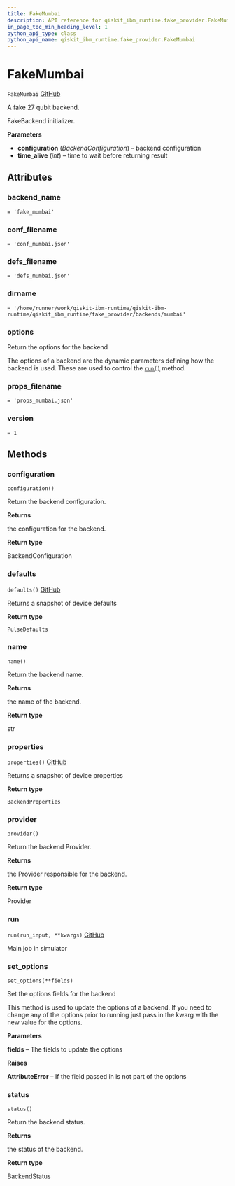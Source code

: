 ```yaml
---
title: FakeMumbai
description: API reference for qiskit_ibm_runtime.fake_provider.FakeMumbai
in_page_toc_min_heading_level: 1
python_api_type: class
python_api_name: qiskit_ibm_runtime.fake_provider.FakeMumbai
---
```


# FakeMumbai

<span id="qiskit_ibm_runtime.fake_provider.FakeMumbai" />

`FakeMumbai` [GitHub](https://github.com/Qiskit/qiskit-ibm-runtime/tree/stable/0.20/qiskit_ibm_runtime/fake_provider/backends/mumbai/fake_mumbai.py#L31-L38 "view source code")

A fake 27 qubit backend.

FakeBackend initializer.

**Parameters**

*   **configuration** (*BackendConfiguration*) – backend configuration
*   **time\_alive** (*int*) – time to wait before returning result

## Attributes

<span id="qiskit_ibm_runtime.fake_provider.FakeMumbai.backend_name" />

### backend\_name

`= 'fake_mumbai'`

<span id="qiskit_ibm_runtime.fake_provider.FakeMumbai.conf_filename" />

### conf\_filename

`= 'conf_mumbai.json'`

<span id="qiskit_ibm_runtime.fake_provider.FakeMumbai.defs_filename" />

### defs\_filename

`= 'defs_mumbai.json'`

<span id="qiskit_ibm_runtime.fake_provider.FakeMumbai.dirname" />

### dirname

`= '/home/runner/work/qiskit-ibm-runtime/qiskit-ibm-runtime/qiskit_ibm_runtime/fake_provider/backends/mumbai'`

<span id="qiskit_ibm_runtime.fake_provider.FakeMumbai.options" />

### options

Return the options for the backend

The options of a backend are the dynamic parameters defining how the backend is used. These are used to control the [`run()`](#qiskit_ibm_runtime.fake_provider.FakeMumbai.run "qiskit_ibm_runtime.fake_provider.FakeMumbai.run") method.

<span id="qiskit_ibm_runtime.fake_provider.FakeMumbai.props_filename" />

### props\_filename

`= 'props_mumbai.json'`

<span id="qiskit_ibm_runtime.fake_provider.FakeMumbai.version" />

### version

`= 1`

## Methods

### configuration

<span id="qiskit_ibm_runtime.fake_provider.FakeMumbai.configuration" />

`configuration()`

Return the backend configuration.

**Returns**

the configuration for the backend.

**Return type**

BackendConfiguration

### defaults

<span id="qiskit_ibm_runtime.fake_provider.FakeMumbai.defaults" />

`defaults()` [GitHub](https://github.com/Qiskit/qiskit-ibm-runtime/tree/stable/0.20/qiskit_ibm_runtime/fake_provider/fake_pulse_backend.py#L29-L33 "view source code")

Returns a snapshot of device defaults

**Return type**

`PulseDefaults`

### name

<span id="qiskit_ibm_runtime.fake_provider.FakeMumbai.name" />

`name()`

Return the backend name.

**Returns**

the name of the backend.

**Return type**

str

### properties

<span id="qiskit_ibm_runtime.fake_provider.FakeMumbai.properties" />

`properties()` [GitHub](https://github.com/Qiskit/qiskit-ibm-runtime/tree/stable/0.20/qiskit_ibm_runtime/fake_provider/fake_qasm_backend.py#L44-L48 "view source code")

Returns a snapshot of device properties

**Return type**

`BackendProperties`

### provider

<span id="qiskit_ibm_runtime.fake_provider.FakeMumbai.provider" />

`provider()`

Return the backend Provider.

**Returns**

the Provider responsible for the backend.

**Return type**

Provider

### run

<span id="qiskit_ibm_runtime.fake_provider.FakeMumbai.run" />

`run(run_input, **kwargs)` [GitHub](https://github.com/Qiskit/qiskit-ibm-runtime/tree/stable/0.20/qiskit_ibm_runtime/fake_provider/fake_backend.py#L545-L574 "view source code")

Main job in simulator

### set\_options

<span id="qiskit_ibm_runtime.fake_provider.FakeMumbai.set_options" />

`set_options(**fields)`

Set the options fields for the backend

This method is used to update the options of a backend. If you need to change any of the options prior to running just pass in the kwarg with the new value for the options.

**Parameters**

**fields** – The fields to update the options

**Raises**

**AttributeError** – If the field passed in is not part of the options

### status

<span id="qiskit_ibm_runtime.fake_provider.FakeMumbai.status" />

`status()`

Return the backend status.

**Returns**

the status of the backend.

**Return type**

BackendStatus

